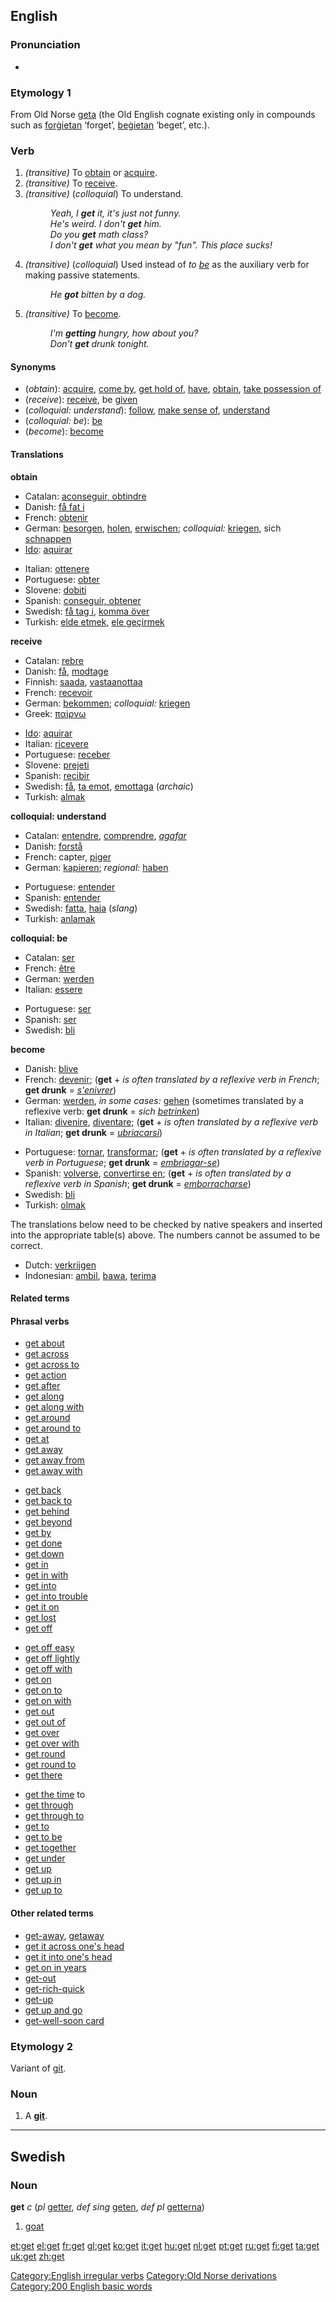 ==English==

{{rank|away|against|though|149|get|eyes|hand|young}}

===Pronunciation===
{{IPA|/gɛt/}}
*{{audio|en-us-get.ogg|Audio (US)}}

===Etymology 1===
From Old Norse [[geta]] (the Old English cognate existing only in compounds such as [[forgietan|forġietan]] ‘forget’, [[begietan|beġietan]] ‘beget’, etc.).

===Verb===
[[Category:English irregular verbs]]
{{en-verb2|'''to get'''|'''[[gets]]'''|'''[[got]]'''|'''[[got]] '''or, '''[[gotten]]''' {{US}}|'''[[getting]]'''}}

#''(transitive)'' To [[obtain]] or [[acquire]].
#''(transitive)'' To [[receive]].
#''(transitive)'' (''colloquial'') To understand.
#:''Yeah, I '''get''' it, it's just not funny.''
#:''He's weird. I don't '''get''' him.''
#:''Do you '''get''' math class?''
#:''I don't '''get''' what you mean by "fun". This place sucks!''
#''(transitive)'' (''colloquial'') Used instead of ''to [[be]]'' as the auxiliary verb for making passive statements.
#:''He '''got''' bitten by a dog.''
#''(transitive)'' To [[become]].
#:''I'm '''getting''' hungry, how about you?''
#:''Don't '''get''' drunk tonight.''

====Synonyms====
*(''obtain''): [[acquire]], [[come by]], [[get hold of]], [[have]], [[obtain]], [[take possession of]]
*(''receive''): [[receive]], be [[give]]n
*(''colloquial: understand''): [[follow]], [[make sense of]], [[understand]]
*(''colloquial: be''): [[be]]
*(''become''): [[become]]

====Translations====

'''obtain'''
{{top}}
*Catalan: [[aconseguir, obtindre]]
*Danish: [[få fat i]]
*French: [[obtenir]]
*German: [[besorgen]], [[holen]], [[erwischen]]; ''colloquial:'' [[kriegen]], sich [[schnappen]]
*[[Ido]]: [[aquirar]]
{{mid}}
*Italian: [[ottenere]]
*Portuguese: [[obter]]
*Slovene: [[dobiti]]
*Spanish: [[conseguir, obtener]]
*Swedish: [[få tag i]], [[komma över]]
*Turkish: [[elde etmek]], [[ele geçirmek]]
{{bottom}}

'''receive'''
{{top}}
*Catalan: [[rebre]]
*Danish: [[få]], [[modtage]]
*Finnish: [[saada]], [[vastaanottaa]] 
*French: [[recevoir]]
*German: [[bekommen]]; ''colloquial:'' [[kriegen]]
*Greek: [[παίρνω]]
{{mid}}
*[[Ido]]: [[aquirar]]
*Italian: [[ricevere]]
*Portuguese: [[receber]]
*Slovene: [[prejeti]]
*Spanish: [[recibir]]
*Swedish: [[få]], [[ta emot]], [[emottaga]] (''archaic'')
*Turkish: [[almak]]
{{bottom}}

'''colloquial: understand'''
{{top}}
*Catalan: [[entendre]], [[comprendre]], ''[[agafar]]''
*Danish: [[forstå]]
*French: capter, [[piger]]
*German: [[kapieren]]; ''regional:'' [[haben]]
{{mid}}
*Portuguese: [[entender]]
*Spanish: [[entender]]
*Swedish: [[fatta]], [[haja]] (''slang'')
*Turkish: [[anlamak]]
{{bottom}}

'''colloquial: be'''
{{top}}
*Catalan: [[ser]]
*French: [[être]]
*German: [[werden]]
*Italian: [[essere]]
{{mid}}
*Portuguese: [[ser]]
*Spanish: [[ser]]
*Swedish: [[bli]]
{{bottom}}

'''become'''
{{top}}
*Danish: [[blive]]
*French: [[devenir]]; ('''get''' + ''<adjective> is often translated by a reflexive verb in French''; '''get drunk''' = ''[[s'enivrer]]'')
*German: [[werden]], ''in some cases:'' [[gehen]] (sometimes translated by a reflexive verb: '''get drunk''' = ''sich [[betrinken]]'')
*Italian: [[divenire]], [[diventare]]; ('''get''' + ''<adjective> is often translated by a reflexive verb in Italian''; '''get drunk''' = ''[[ubriacarsi]]'')
{{mid}}
*Portuguese: [[tornar]], [[transformar]]; ('''get''' + ''<adjective> is often translated by a reflexive verb in Portuguese''; '''get drunk''' = ''[[embriagar-se]]'')
*Spanish: [[volverse]], [[convertirse en]]; ('''get''' + ''<adjective> is often translated by a reflexive verb in Spanish''; '''get drunk''' = ''[[emborracharse]]'')
*Swedish: [[bli]]
*Turkish: [[olmak]]
{{bottom}}

The translations below need to be checked by native speakers and inserted into the appropriate table(s) above.  The numbers cannot be assumed to be correct.

*Dutch: [[verkrijgen]]
*Indonesian: [[ambil]], [[bawa]], [[terima]]

====Related terms====
====Phrasal verbs====
{{top4}}
*[[get about]]
*[[get across]]
*[[get across to]]
*[[get action]]
*[[get after]]
*[[get along]]
*[[get along with]]
*[[get around]]
*[[get around to]]
*[[get at]]
*[[get away]]
*[[get away from]]
*[[get away with]]
{{mid4}}
*[[get back]]
*[[get back to]]
*[[get behind]]
*[[get beyond]]
*[[get by]]
*[[get done]]
*[[get down]]
*[[get in]]
*[[get in with]]
*[[get into]]
*[[get into trouble]]
*[[get it on]]
*[[get lost]]
*[[get off]]
{{mid4}}
*[[get off easy]]
*[[get off lightly]]
*[[get off with]]
*[[get on]]
*[[get on to]]
*[[get on with]]
*[[get out]]
*[[get out of]]
*[[get over]]
*[[get over with]]
*[[get round]]
*[[get round to]]
*[[get there]]
{{mid4}}
*[[get the time]] to
*[[get through]]
*[[get through to]]
*[[get to]]
*[[get to be]]
*[[get together]]
*[[get under]]
*[[get up]]
*[[get up in]]
*[[get up to]]
{{bottom}}

====Other related terms====
*[[get-away]], [[getaway]]<!--noun or adjective-->
*[[get it across one's head]]
*[[get it into one's head]]
*[[get on in years]]
*[[get-out]]<!--noun or adjective-->
*[[get-rich-quick]]<!--adjective-->
*[[get-up]]<!--noun-->
*[[get up and go]]
*[[get-well-soon card]]

===Etymology 2===
Variant of [[git]].

===Noun===
{{en-noun|get|gets}}
#{{UK}} A '''[[git]]'''.
<!--an [[idiot]], a [[contemptible]] person
#:Although '''get''' is the original word, the derived word '''[[git]]''' is more common.--><!-- My opinion, though backed up by http://www.peevish.co.uk/slang/g.htm  -->


----

==Swedish==
===Noun===
'''get''' ''c'' (''pl'' [[getter]], ''def sing'' [[geten]], ''def pl'' [[getterna]])

#[[goat]]

[[Category:Old Norse derivations]]

[[Category:200 English basic words]]

[[et:get]]
[[el:get]]
[[fr:get]]
[[gl:get]]
[[ko:get]]
[[it:get]]
[[hu:get]]
[[nl:get]]
[[pt:get]]
[[ru:get]]
[[fi:get]]
[[ta:get]]
[[uk:get]]
[[zh:get]]